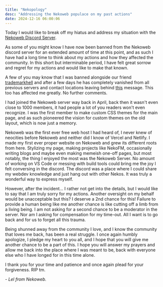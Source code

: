 ```yaml
---
title: "Nekopology"
desc: "Addressing the Nekoweb populace on my past actions"
date: 2024-12-16 06:00:06
---
```


Today I would like to break off my hiatus and address my situation with the [Nekoweb Discord Server](https://discord.gg/hvfHKyVS6b).

As some of you might know I have now been banned from the Nekoweb discord server for an extended amount of time at this point, and as such I have had a long time to think about my actions and how they affected the community. In this short but interminable period, I have felt great sorrow and regret for my actions and would like to make that known.

A few of you may know that I was banned alongside our friend [trademarkhell](https://trademarkhell.net) and after a few days he has completely vanished from all previous servers and contact locations leaving behind [this](https://trademarkhell.net/blog/contrarianism/) message. This too has affected me greatly. No further comments.

I had joined the Nekoweb server way back in April, back then it wasn't even close to 1000 members, it had people a lot of you readers won't even recognize. I was the first member to make custom CSS themes for the main page, and as such pioneered the vision for custom themes on the old layout, which is now just a memory.

Nekoweb was the first ever free web host I had heard of, I never knew of neocities before Nekoweb and neither did I know of Vercel and Netlify. I made my first ever proper website on Nekoweb and grew its different roots from here. Stylizing my page, making projects like NekoFM, occasionally writing blogs and maybe even making memeish one-off pages, but most notably, the thing I enjoyed the most was the Nekoweb Server. No amount of working on VS Code or messing with build tools could bring me the joy I felt conversing in the discord. The discord was a place where I could share my webdev knowledge and just hang out with other Nekos. It was truly a wonderful way to express myself.

However, after the incident... I rather not get into the details, but I would like to say that I am truly sorry for my actions. Another oversight on my behalf would be unacceptable but this? I deserve a 2nd chance for this! Failure to provide a human being like me another chance is like cutting off a limb from a living being. I am not asking for a second chance to be a moderator in the server. Nor am I asking for compensation for my time-out. All I want is to go back and for us to forget all this trauma.

Being shunned away from the community I love, and I know the community that loves me back, has been a real struggle. I once again humbly apologize, I pledge my heart to you all, and I hope that you will give me another chance to be a part of this. I hope you will answer my prayers and allow me back into the place where I was meant to be, back with everyone else who I have longed for in this time alone.

I thank you for your time and patience and once again plead for your forgiveness. RIP tm.

\- *Lel from Nekoweb.*